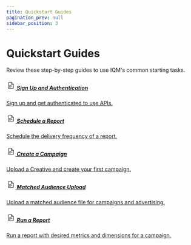 ```yaml
---
title: Quickstart Guides
pagination_prev: null
sidebar_position: 3
---
```



# Quickstart Guides

Review these step-by-step guides to use IQM's common starting tasks. 
<Columns>
<Column>
  <a class='card' href="Authentication-Quickstart-Guide">
  <Card className='indexCards'>
    <CardHeader>
      <h5><svg xmlns="http://www.w3.org/2000/svg" width="1.5rem" height="1.5rem" viewBox="0 0 21 21"><g fill="none" fill-rule="evenodd" stroke="currentColor" stroke-linecap="round" stroke-linejoin="round"><path d="M16.5 15.5v-7l-5-5h-5a2 2 0 0 0-2 2v10a2 2 0 0 0 2 2h8a2 2 0 0 0 2-2m-10-5h5m-5 2h7m-7 2h3"/><path d="M11.5 3.5v3a2 2 0 0 0 2 2h3"/></g></svg> Sign Up and Authentication</h5>
    </CardHeader>
    <CardBody>
      Sign up and get authenticated to use APIs. 
    </CardBody>
  </Card>
  </a>
  <p /><a class='card' href="Schedule-Report-API-Quickstart-Guide">
  <Card className='indexCards'>
    <CardHeader>
      <h5><svg xmlns="http://www.w3.org/2000/svg" width="1.5rem" height="1.5rem" viewBox="0 0 21 21"><g fill="none" fill-rule="evenodd" stroke="currentColor" stroke-linecap="round" stroke-linejoin="round"><path d="M16.5 15.5v-7l-5-5h-5a2 2 0 0 0-2 2v10a2 2 0 0 0 2 2h8a2 2 0 0 0 2-2m-10-5h5m-5 2h7m-7 2h3"/><path d="M11.5 3.5v3a2 2 0 0 0 2 2h3"/></g></svg> Schedule a Report</h5>
    </CardHeader>
    <CardBody>
      Schedule the delivery frequency of a report.  
    </CardBody>
  </Card>
  </a>
</Column>
<Column>
    <a class='card' href="Upload-Creative-and-Create-a-Campaign-API-Quickstart-Guide">
    <Card className='indexCards'>
    <CardHeader>
      <h5><svg xmlns="http://www.w3.org/2000/svg" width="1.5rem" height="1.5rem" viewBox="0 0 21 21"><g fill="none" fill-rule="evenodd" stroke="currentColor" stroke-linecap="round" stroke-linejoin="round"><path d="M16.5 15.5v-7l-5-5h-5a2 2 0 0 0-2 2v10a2 2 0 0 0 2 2h8a2 2 0 0 0 2-2m-10-5h5m-5 2h7m-7 2h3"/><path d="M11.5 3.5v3a2 2 0 0 0 2 2h3"/></g></svg> Create a Campaign</h5>
    </CardHeader>
    <CardBody>
      Upload a Creative and create your first campaign. 
    </CardBody>
  </Card>
  </a>
    <p /><a class='card' href="Matched-Audience-Upload-API-Quickstart-Guide">
  <Card className='indexCards'>
    <CardHeader>
      <h5><svg xmlns="http://www.w3.org/2000/svg" width="1.5rem" height="1.5rem" viewBox="0 0 21 21"><g fill="none" fill-rule="evenodd" stroke="currentColor" stroke-linecap="round" stroke-linejoin="round"><path d="M16.5 15.5v-7l-5-5h-5a2 2 0 0 0-2 2v10a2 2 0 0 0 2 2h8a2 2 0 0 0 2-2m-10-5h5m-5 2h7m-7 2h3"/><path d="M11.5 3.5v3a2 2 0 0 0 2 2h3"/></g></svg> Matched Audience Upload</h5>
    </CardHeader>
    <CardBody>
      Upload a matched audience file for campaigns and advertising. 
    </CardBody>
  </Card>
  </a>
</Column>
<Column>
    <a class='card' href="Reporting-API-Quickstart-Guide">
    <Card className='indexCards'>
    <CardHeader>
      <h5><svg xmlns="http://www.w3.org/2000/svg" width="1.5rem" height="1.5rem" viewBox="0 0 21 21"><g fill="none" fill-rule="evenodd" stroke="currentColor" stroke-linecap="round" stroke-linejoin="round"><path d="M16.5 15.5v-7l-5-5h-5a2 2 0 0 0-2 2v10a2 2 0 0 0 2 2h8a2 2 0 0 0 2-2m-10-5h5m-5 2h7m-7 2h3"/><path d="M11.5 3.5v3a2 2 0 0 0 2 2h3"/></g></svg> Run a Report</h5>
    </CardHeader>
    <CardBody>
      Run a report with desired metrics and dimensions for a campaign. 
    </CardBody>
  </Card>
  </a>
</Column>
</Columns>